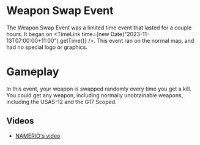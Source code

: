 
# Weapon Swap Event

The Weapon Swap Event was a limited time event that lasted for a couple hours. It began on <TimeLink time={new Date("2023-11-13T07:00:00+11:00").getTime()} />.
This event ran on the normal map, and had no special logo or graphics.

# Gameplay
In this event, your weapon is swapped randomly every time you get a kill. You could get any weapon, including normally unobtainable weapons,
including the <Link href="/weapons/guns/usas12">USAS-12</Link> and the <Link href="/weapons/guns/s_g17">G17 Scoped</Link>.

## Videos
- [NAMERIO's video](https://www.youtube.com/watch?v=ojLODzHDrI4)

